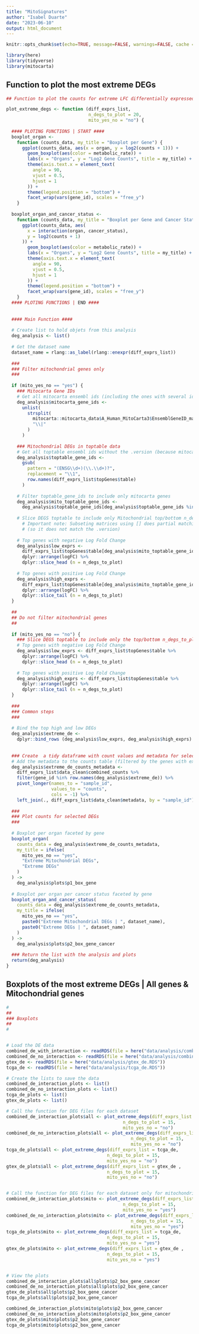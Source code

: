 ```yaml
---
title: "MitoSignatures"
author: "Isabel Duarte"
date: "2023-06-10"
output: html_document
---
```


```r
knitr::opts_chunk$set(echo=TRUE, message=FALSE, warnings=FALSE, cache = TRUE)

library(here)
library(tidyverse)
library(mitocarta)

```

## Function to plot the most extreme DEGs

```r

## Function to plot the counts for extreme LFC differentially expressed genes

plot_extreme_degs <- function (diff_exprs_list,
                               n_degs_to_plot = 20,
                               mito_yes_no = "no") {
  
  #### PLOTING FUNCTIONS | START ####
  boxplot_organ <-
    function (counts_data, my_title = "Boxplot per Gene") {
      ggplot(counts_data, aes(x = organ, y = log2(counts + 1))) +
        geom_boxplot(aes(color = metabolic_rate)) +
        labs(x = "Organs", y = "Log2 Gene Counts", title = my_title) +
        theme(axis.text.x = element_text(
          angle = 90,
          vjust = 0.5,
          hjust = 1
        )) +
        theme(legend.position = "bottom") +
        facet_wrap(vars(gene_id), scales = "free_y")
    }
  
  boxplot_organ_and_cancer_status <-
    function (counts_data, my_title = "Boxplot per Gene and Cancer Status") {
      ggplot(counts_data, aes(
        x = interaction(organ, cancer_status),
        y = log2(counts + 1)
      )) +
        geom_boxplot(aes(color = metabolic_rate)) +
        labs(x = "Organs", y = "Log2 Gene Counts", title = my_title) +
        theme(axis.text.x = element_text(
          angle = 90,
          vjust = 0.5,
          hjust = 1
        )) +
        theme(legend.position = "bottom") +
        facet_wrap(vars(gene_id), scales = "free_y")
    }
  #### PLOTING FUNCTIONS | END ####
  
  
  #### Main Function ####
  
  # Create list to hold objets from this analysis
  deg_analysis <- list()
  
  # Get the dataset name
  dataset_name = rlang::as_label(rlang::enexpr(diff_exprs_list))
  
  ###
  ### Filter mitochondrial genes only
  ###
  
  if (mito_yes_no == "yes") {
    ### Mitocarta Gene IDs
    # Get all mitocarta ensembl ids (including the ones with several ids separated by pipe)
    deg_analysis$mitocarta_gene_ids <-
      unlist(
        strsplit(
          mitocarta::mitocarta_data$A_Human_MitoCarta3$EnsemblGeneID_mapping_version_20200130,
          "\\|"
        )
      )
    
    ### Mitochondrial DEGs in toptable data
    # Get all toptable ensembl ids without the .version (because mitocarta does not have it)
    deg_analysis$toptable_gene_ids <-
      gsub(
        pattern = "(ENSG\\d+)(\\.\\d+)?",
        replacement = "\\1",
        row.names(diff_exprs_list$topGenes$table)
      )
    
    # Filter toptable_gene_ids to include only mitocarta genes
    deg_analysis$mito_toptable_gene_ids <-
      deg_analysis$toptable_gene_ids[deg_analysis$toptable_gene_ids %in% deg_analysis$mitocarta_gene_ids]
    
    # Slice DEGS toptable to include only Mitochondrial top/bottom n_degs_to_plot, sorted by LFC
      # Important note: Subseting matrices using [] does partial matching for the rownames 
      # (so it does not match the .version)
    
    # Top genes with negative Log Fold Change
    deg_analysis$low_exprs <-
      diff_exprs_list$topGenes$table[deg_analysis$mito_toptable_gene_ids, ] %>%
      dplyr::arrange(logFC) %>%
      dplyr::slice_head (n = n_degs_to_plot)
    
    # Top genes with positive Log Fold Change
    deg_analysis$high_exprs <-
      diff_exprs_list$topGenes$table[deg_analysis$mito_toptable_gene_ids, ] %>%
      dplyr::arrange(logFC) %>%
      dplyr::slice_tail (n = n_degs_to_plot)
  }
  
  ##
  ## Do not filter mitochondrial genes
  ##
  
  if (mito_yes_no == "no") {
    ### Slice DEGS toptable to include only the top/bottom n_degs_to_plot, sorted by LFC
    # Top genes with negative Log Fold Change
    deg_analysis$low_exprs <- diff_exprs_list$topGenes$table %>%
      dplyr::arrange(logFC) %>%
      dplyr::slice_head (n = n_degs_to_plot)
    
    # Top genes with positive Log Fold Change
    deg_analysis$high_exprs <- diff_exprs_list$topGenes$table %>%
      dplyr::arrange(logFC) %>%
      dplyr::slice_tail (n = n_degs_to_plot)
  }
  
  ###
  ### Common steps
  ###
  
  # Bind the top high and low DEGs
  deg_analysis$extreme_de <-
    dplyr::bind_rows (deg_analysis$low_exprs, deg_analysis$high_exprs)
  
  
  ### Create  a tidy dataframe with count values and metadata for selected DEGs
  # Add the metadata to the counts table (filtered by the genes with extreme LFC)
  deg_analysis$extreme_de_counts_metadata <-
    diff_exprs_list$data_clean$combined_counts %>%
    filter(gene_id %in% row.names(deg_analysis$extreme_de)) %>%
    pivot_longer(names_to = "sample_id",
                 values_to = "counts",
                 cols = -1) %>%
    left_join(., diff_exprs_list$data_clean$metadata, by = "sample_id")
  
  ###
  ### Plot counts for selected DEGs
  ###
  
  # Boxplot per organ faceted by gene
  boxplot_organ(
    counts_data = deg_analysis$extreme_de_counts_metadata,
    my_title = ifelse(
      mito_yes_no == "yes",
      "Extreme Mitochondrial DEGs",
      "Extreme DEGs"
    )
  ) ->
    deg_analysis$plots$p1_box_gene
  
  # Boxplot per organ per cancer status faceted by gene
  boxplot_organ_and_cancer_status(
    counts_data = deg_analysis$extreme_de_counts_metadata,
    my_title = ifelse(
      mito_yes_no == "yes",
      paste0("Extreme Mitochondrial DEGs | ", dataset_name),
      paste0("Extreme DEGs | ", dataset_name)
    )
  ) ->
    deg_analysis$plots$p2_box_gene_cancer
  
  ### Return the list with the analysis and plots
  return(deg_analysis)
}
```

## Boxplots of the most extreme DEGs | All genes & Mitochondrial genes 

```r

#
##
### Boxplots
##
#


# Load the DE data
combined_de_with_interaction <- readRDS(file = here("data/analysis/combined_de_with_interaction.RDS"))
combined_de_no_interaction <- readRDS(file = here("data/analysis/combined_de_no_interaction.RDS"))
gtex_de <- readRDS(file = here("data/analysis/gtex_de.RDS"))
tcga_de <- readRDS(file = here("data/analysis/tcga_de.RDS"))

# Create the lists to save the data
combined_de_interaction_plots <- list() 
combined_de_no_interaction_plots <- list() 
tcga_de_plots <- list() 
gtex_de_plots <- list() 

# Call the function for DEG files for each dataset
combined_de_interaction_plots$all <- plot_extreme_degs(diff_exprs_list = combined_de_with_interaction,
                                            n_degs_to_plot = 15,
                                            mito_yes_no = "no")
combined_de_no_interaction_plots$all <- plot_extreme_degs(diff_exprs_list = combined_de_no_interaction,
                                               n_degs_to_plot = 15,
                                               mito_yes_no = "no")
tcga_de_plots$all <- plot_extreme_degs(diff_exprs_list = tcga_de,
                                      n_degs_to_plot = 15,
                                      mito_yes_no = "no")
gtex_de_plots$all <- plot_extreme_degs(diff_exprs_list = gtex_de ,
                                      n_degs_to_plot = 15,
                                      mito_yes_no = "no")


# Call the function for DEG files for each dataset only for mitochondrial genes
combined_de_interaction_plots$mito <- plot_extreme_degs(diff_exprs_list = combined_de_with_interaction,
                                            n_degs_to_plot = 15,
                                            mito_yes_no = "yes")
combined_de_no_interaction_plots$mito <- plot_extreme_degs(diff_exprs_list = combined_de_no_interaction,
                                               n_degs_to_plot = 15,
                                               mito_yes_no = "yes")
tcga_de_plots$mito <- plot_extreme_degs(diff_exprs_list = tcga_de,
                                      n_degs_to_plot = 15,
                                      mito_yes_no = "yes")
gtex_de_plots$mito <- plot_extreme_degs(diff_exprs_list = gtex_de ,
                                      n_degs_to_plot = 15,
                                      mito_yes_no = "yes")


# View the plots
combined_de_interaction_plots$all$plots$p2_box_gene_cancer
combined_de_no_interaction_plots$all$plots$p2_box_gene_cancer
gtex_de_plots$all$plots$p2_box_gene_cancer
tcga_de_plots$all$plots$p2_box_gene_cancer

combined_de_interaction_plots$mito$plots$p2_box_gene_cancer
combined_de_no_interaction_plots$mito$plots$p2_box_gene_cancer
gtex_de_plots$mito$plots$p2_box_gene_cancer
tcga_de_plots$mito$plots$p2_box_gene_cancer


```


